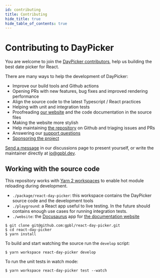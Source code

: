 ```yaml
---
id: contributing
title: Contributing
hide_title: true
hide_table_of_contents: true
---
```

<!-- This file is copied via copy-docs.sh at build time. Do not edit it! -->

# Contributing to DayPicker

You are welcome to join the [DayPicker
contributors](https://github.com/gpbl/react-day-picker/graphs/contributors),
help us building the best date picker for React.

There are many ways to help the development of DayPicker:

- Improve our build tools and Github actions
- Opening PRs with new features, bug fixes and improved rendering performance
- Align the source code to the latest Typescript / React practices
- Helping with unit and integration tests
- Proofreading [our website](http://react-day-picker-next.netlify.app) and the
  code documentation in the source files
- Making the website more stylish
- Help maintaining [the repository](https://github.com/gpbl/react-day-picker) on Github and triaging issues and PRs
- Answering our [support questions](https://github.com/gpbl/react-day-picker/discussions/categories/support)
- [Sponsoring the project](https://github.com/sponsors/gpbl)

[Send a
message](https://github.com/gpbl/react-day-picker/discussions)
in our discussions page to present yourself, or write the maintainer directly at
[io@gpbl.dev](mailto:io@gpbl.dev).

## Working with the source code

This repository works with [Yarn 2 workspaces](https://yarnpkg.com/features/workspaces) to enable hot module reloading during development.

- `./package/react-day-picker`: this workspace contains the DayPicker source code and the development tools
- `./playground`: a React app useful to live testing. In the future should contains enough use cases for running integration tests.
- `./website`: the [Docusaurus](http://v2.docusaurus.io) app for [the documentation website](http://react-day-picker-next.netlify.app)

```
$ git clone git@github.com:gpbl/react-day-picker.git
$ cd react-day-picker
$ yarn install
```

To build and start watching the source run the `develop` script:

```
$ yarn workspace react-day-picker develop
```

To run the unit tests in watch mode:

```
$ yarn workspace react-day-picker test --watch
```
